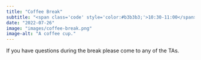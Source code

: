 ---
title: "Coffee Break"
subtitle: "<span class='code' style='color:#b3b3b3;'>10:30-11:00</span>"
date: "2022-07-26"
image: "images/coffee-break.png"
image-alt: "A coffee cup."
---

If you have questions during the break please come to any of the TAs.
